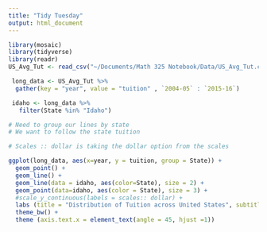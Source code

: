 ```yaml
---
title: "Tidy Tuesday"
output: html_document
---
```


```r
library(mosaic)
library(tidyverse)
library(readr)
US_Avg_Tut <- read_csv("~/Documents/Math 325 Notebook/Data/US_Avg_Tut.csv")

 long_data <- US_Avg_Tut %>% 
  gather(key = "year", value = "tuition" , `2004-05` : `2015-16`)

 idaho <- long_data %>%
   filter(State %in% "Idaho")
```


```r
# Need to group our lines by state 
# We want to follow the state tuition 

# Scales :: dollar is taking the dollar option from the scales 

ggplot(long_data, aes(x=year, y = tuition, group = State)) + 
  geom_point() + 
  geom_line() + 
  geom_line(data = idaho, aes(color=State), size = 2) +
  geom_point(data=idaho, aes(color = State), size = 3) +
  #scale_y_continuous(labels = scales:: dollar) +
  labs (title = "Distribution of Tuition across United States", subtitle = "Data shown for academic school years 2005-2015", x = "Year", y = "Tuition", caption = "Graphic: BYUI data science society | source: USA.gov") +
  theme_bw() +
  theme (axis.text.x = element_text(angle = 45, hjust =1))

```

